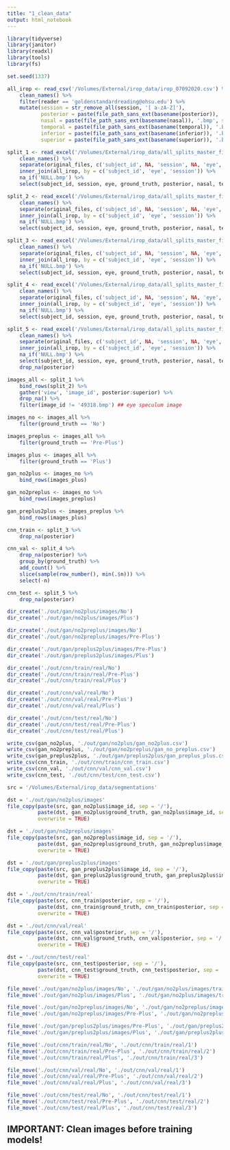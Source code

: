 ```yaml
---
title: "1_clean_data"
output: html_notebook
---
```




```r
library(tidyverse)
library(janitor)
library(readxl)
library(tools)
library(fs)
```


```r
set.seed(1337)
```


```r
all_irop <- read_csv('/Volumes/External/irop_data/irop_07092020.csv') %>%
    clean_names() %>%
    filter(reader == 'goldenstandardreading@ohsu.edu') %>%
    mutate(session = str_remove_all(session, '[ a-zA-Z]'),
           posterior = paste(file_path_sans_ext(basename(posterior)), '.bmp', sep = ''),
           nasal = paste(file_path_sans_ext(basename(nasal)), '.bmp', sep = ''),
           temporal = paste(file_path_sans_ext(basename(temporal)), '.bmp', sep = ''),
           inferior = paste(file_path_sans_ext(basename(inferior)), '.bmp', sep = ''),
           superior = paste(file_path_sans_ext(basename(superior)), '.bmp', sep = ''))

split_1 <- read_excel('/Volumes/External/irop_data/all_splits_master_file.xlsx', sheet = 1) %>%
    clean_names() %>%
    separate(original_files, c('subject_id', NA, 'session', NA, 'eye', NA), sep = '_') %>%
    inner_join(all_irop, by = c('subject_id', 'eye', 'session')) %>%
    na_if('NULL.bmp') %>%
    select(subject_id, session, eye, ground_truth, posterior, nasal, temporal, inferior, superior)

split_2 <- read_excel('/Volumes/External/irop_data/all_splits_master_file.xlsx', sheet = 2) %>%
    clean_names() %>%
    separate(original_files, c('subject_id', NA, 'session', NA, 'eye', NA), sep = '_') %>%
    inner_join(all_irop, by = c('subject_id', 'eye', 'session')) %>%
    na_if('NULL.bmp') %>%
    select(subject_id, session, eye, ground_truth, posterior, nasal, temporal, inferior, superior)

split_3 <- read_excel('/Volumes/External/irop_data/all_splits_master_file.xlsx', sheet = 3) %>%
    clean_names() %>%
    separate(original_files, c('subject_id', NA, 'session', NA, 'eye', NA), sep = '_') %>%
    inner_join(all_irop, by = c('subject_id', 'eye', 'session')) %>%
    na_if('NULL.bmp') %>%
    select(subject_id, session, eye, ground_truth, posterior, nasal, temporal, inferior, superior)

split_4 <- read_excel('/Volumes/External/irop_data/all_splits_master_file.xlsx', sheet = 4) %>%
    clean_names() %>%
    separate(original_files, c('subject_id', NA, 'session', NA, 'eye', NA), sep = '_') %>%
    inner_join(all_irop, by = c('subject_id', 'eye', 'session')) %>%
    na_if('NULL.bmp') %>%
    select(subject_id, session, eye, ground_truth, posterior, nasal, temporal, inferior, superior)

split_5 <- read_excel('/Volumes/External/irop_data/all_splits_master_file.xlsx', sheet = 5) %>%
    clean_names() %>%
    separate(original_files, c('subject_id', NA, 'session', NA, 'eye', NA), sep = '_') %>%
    inner_join(all_irop, by = c('subject_id', 'eye', 'session')) %>%
    na_if('NULL.bmp') %>%
    select(subject_id, session, eye, ground_truth, posterior, nasal, temporal, inferior, superior) %>%
    drop_na(posterior)
```


```r
images_all <- split_1 %>%
    bind_rows(split_2) %>%
    gather('view', 'image_id', posterior:superior) %>%
    drop_na() %>%
    filter(image_id != '49318.bmp') ## eye speculum image

images_no <- images_all %>%
    filter(ground_truth == 'No')

images_preplus <- images_all %>%
    filter(ground_truth == 'Pre-Plus')

images_plus <- images_all %>%
    filter(ground_truth == 'Plus')
```


```r
gan_no2plus <- images_no %>%
    bind_rows(images_plus)

gan_no2preplus <- images_no %>%
    bind_rows(images_preplus)

gan_preplus2plus <- images_preplus %>%
    bind_rows(images_plus)
```


```r
cnn_train <- split_3 %>%
    drop_na(posterior)

cnn_val <- split_4 %>%
    drop_na(posterior) %>%
    group_by(ground_truth) %>%
    add_count() %>%
    slice(sample(row_number(), min(.$n))) %>%
    select(-n)

cnn_test <- split_5 %>%
    drop_na(posterior)
```


```r
dir_create('./out/gan/no2plus/images/No')
dir_create('./out/gan/no2plus/images/Plus')

dir_create('./out/gan/no2preplus/images/No')
dir_create('./out/gan/no2preplus/images/Pre-Plus')

dir_create('./out/gan/preplus2plus/images/Pre-Plus')
dir_create('./out/gan/preplus2plus/images/Plus')

dir_create('./out/cnn/train/real/No')
dir_create('./out/cnn/train/real/Pre-Plus')
dir_create('./out/cnn/train/real/Plus')

dir_create('./out/cnn/val/real/No')
dir_create('./out/cnn/val/real/Pre-Plus')
dir_create('./out/cnn/val/real/Plus')

dir_create('./out/cnn/test/real/No')
dir_create('./out/cnn/test/real/Pre-Plus')
dir_create('./out/cnn/test/real/Plus')
```


```r
write_csv(gan_no2plus, './out/gan/no2plus/gan_no2plus.csv')
write_csv(gan_no2preplus, './out/gan/no2preplus/gan_no_preplus.csv')
write_csv(gan_preplus2plus, './out/gan/preplus2plus/gan_preplus_plus.csv')
write_csv(cnn_train, './out/cnn/train/cnn_train.csv')
write_csv(cnn_val, './out/cnn/val/cnn_val.csv')
write_csv(cnn_test, './out/cnn/test/cnn_test.csv')
```


```r
src = '/Volumes/External/irop_data/segmentations'

dst = './out/gan/no2plus/images'
file_copy(paste(src, gan_no2plus$image_id, sep = '/'),
          paste(dst, gan_no2plus$ground_truth, gan_no2plus$image_id, sep = '/'),
          overwrite = TRUE)

dst = './out/gan/no2preplus/images'
file_copy(paste(src, gan_no2preplus$image_id, sep = '/'),
          paste(dst, gan_no2preplus$ground_truth, gan_no2preplus$image_id, sep = '/'),
          overwrite = TRUE)

dst = './out/gan/preplus2plus/images'
file_copy(paste(src, gan_preplus2plus$image_id, sep = '/'),
          paste(dst, gan_preplus2plus$ground_truth, gan_preplus2plus$image_id, sep = '/'),
          overwrite = TRUE)

dst = './out/cnn/train/real'
file_copy(paste(src, cnn_train$posterior, sep = '/'),
          paste(dst, cnn_train$ground_truth, cnn_train$posterior, sep = '/'),
          overwrite = TRUE)

dst = './out/cnn/val/real'
file_copy(paste(src, cnn_val$posterior, sep = '/'),
          paste(dst, cnn_val$ground_truth, cnn_val$posterior, sep = '/'),
          overwrite = TRUE)

dst = './out/cnn/test/real'
file_copy(paste(src, cnn_test$posterior, sep = '/'),
          paste(dst, cnn_test$ground_truth, cnn_test$posterior, sep = '/'),
          overwrite = TRUE)
```


```r
file_move('./out/gan/no2plus/images/No', './out/gan/no2plus/images/trainA')
file_move('./out/gan/no2plus/images/Plus', './out/gan/no2plus/images/trainB')

file_move('./out/gan/no2preplus/images/No', './out/gan/no2preplus/images/trainA')
file_move('./out/gan/no2preplus/images/Pre-Plus', './out/gan/no2preplus/images/trainB')

file_move('./out/gan/preplus2plus/images/Pre-Plus', './out/gan/preplus2plus/images/trainA')
file_move('./out/gan/preplus2plus/images/Plus', './out/gan/preplus2plus/images/trainB')

file_move('./out/cnn/train/real/No', './out/cnn/train/real/1')
file_move('./out/cnn/train/real/Pre-Plus', './out/cnn/train/real/2')
file_move('./out/cnn/train/real/Plus', './out/cnn/train/real/3')

file_move('./out/cnn/val/real/No', './out/cnn/val/real/1')
file_move('./out/cnn/val/real/Pre-Plus', './out/cnn/val/real/2')
file_move('./out/cnn/val/real/Plus', './out/cnn/val/real/3')

file_move('./out/cnn/test/real/No', './out/cnn/test/real/1')
file_move('./out/cnn/test/real/Pre-Plus', './out/cnn/test/real/2')
file_move('./out/cnn/test/real/Plus', './out/cnn/test/real/3')
```


## IMPORTANT: Clean images before training models!
